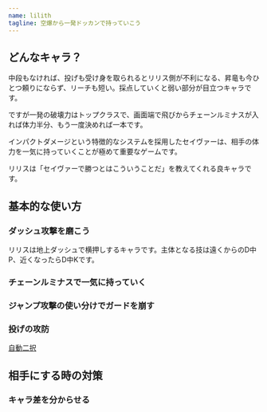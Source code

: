 ```yaml
---
name: lilith
tagline: 空爆から一発ドッカンで持っていこう
---
```


## どんなキャラ？

中段もなければ、投げも受け身を取られるとリリス側が不利になる、昇竜も今ひとつ頼りにならず、リーチも短い。採点していくと弱い部分が目立つキャラです。

ですが一発の破壊力はトップクラスで、画面端で飛びからチェーンルミナスが入れば体力半分、もう一度決めれば一本です。

インパクトダメージという特徴的なシステムを採用したセイヴァーは、相手の体力を一気に持っていくことが極めて重要なゲームです。

リリスは「セイヴァーで勝つとはこういうことだ」を教えてくれる良キャラです。

## 基本的な使い方

### ダッシュ攻撃を磨こう

リリスは地上ダッシュで横押しするキャラです。主体となる技は遠くからのD中P、近くなったらD中Kです。

### チェーンルミナスで一気に持っていく

### ジャンプ攻撃の使い分けでガードを崩す

### 投げの攻防

[自動二択](../techniques/option_select)

## 相手にする時の対策

### キャラ差を分からせる

